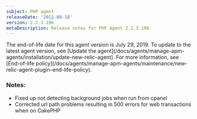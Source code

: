 ```yaml
---
subject: PHP agent
releaseDate: '2011-08-18'
version: 2.2.3.196
metaDescription: Release notes for PHP Agent 2.2.3.196
---
```


<Callout variant="important">
  The end-of-life date for this agent version is July 29, 2019. To update to the latest agent version, see [Update the agent](/docs/agents/manage-apm-agents/installation/update-new-relic-agent). For more information, see [End-of-life policy](/docs/agents/manage-apm-agents/maintenance/new-relic-agent-plugin-end-life-policy).
</Callout>

### Notes:

* Fixed up not detecting background jobs when run from cpanel
* Corrected url path problems resulting in 500 errors for web transactions when on CakePHP
